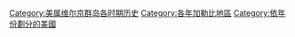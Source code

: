 [[Category:美属维尔京群岛各时期历史|Category:美属维尔京群岛各时期历史]]
[[Category:各年加勒比地區|Category:各年加勒比地區]]
[[Category:依年份劃分的美國|Category:依年份劃分的美國]]